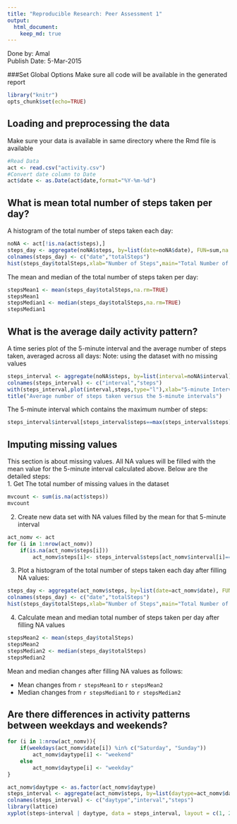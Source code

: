 ```yaml
---
title: "Reproducible Research: Peer Assessment 1"
output: 
  html_document:
    keep_md: true
---
```

Done by: Amal  
Publish Date: 5-Mar-2015  

###Set Global Options
Make sure all code will be available in the generated report
```r
library("knitr")
opts_chunk$set(echo=TRUE)
```

## Loading and preprocessing the data
Make sure your data is available in same directory where the Rmd file is available
```r
#Read Data
act <- read.csv("activity.csv")
#Convert date column to Date
act$date <- as.Date(act$date,format="%Y-%m-%d")
```

## What is mean total number of steps taken per day?
A histogram of the total number of steps taken each day:  
```r
noNA <- act[!is.na(act$steps),]
steps_day <- aggregate(noNA$steps, by=list(date=noNA$date), FUN=sum,na.rm=TRUE)
colnames(steps_day) <- c("date","totalSteps")
hist(steps_day$totalSteps,xlab="Number of Steps",main="Total Number of Steps Per Day",col="green",ylim=range(0,30))
```

The mean and median of the total number of steps taken per day: 
```r
stepsMean1 <- mean(steps_day$totalSteps,na.rm=TRUE)
stepsMean1
stepsMedian1 <- median(steps_day$totalSteps,na.rm=TRUE)
stepsMedian1
```

## What is the average daily activity pattern?
A time series plot of the 5-minute interval and the average number of steps taken, averaged across all days: 
Note: using the dataset with no missing values
```r
steps_interval <- aggregate(noNA$steps, by=list(interval=noNA$interval), FUN=mean,na.rm=TRUE)
colnames(steps_interval) <- c("interval","steps")
with(steps_interval,plot(interval,steps,type="l"),xlab="5-minute Interval",ylab="Number of Steps")
title("Average number of steps taken versus the 5-minute intervals")
```

The 5-minute interval which contains the maximum number of steps:
```r
steps_interval$interval[steps_interval$steps==max(steps_interval$steps)]
```



## Imputing missing values
This section is about missing values. All NA values will be filled with the mean value for the 5-minute interval calculated above. Below are the detailed steps:  
1.  Get The total number of missing values in the dataset 
```r
mvcount <- sum(is.na(act$steps))
mvcount
```

2. Create new data set with NA values filled by the mean for that 5-minute interval
```r
act_nomv <- act
for (i in 1:nrow(act_nomv))
    if(is.na(act_nomv$steps[i]))
        act_nomv$steps[i]<- steps_interval$steps[act_nomv$interval[i]==steps_interval$interval]
```

3. Plot a histogram of the total number of steps taken each day after filling NA values:
```r
steps_day <- aggregate(act_nomv$steps, by=list(date=act_nomv$date), FUN=sum)
colnames(steps_day) <- c("date","totalSteps")
hist(steps_day$totalSteps,xlab="Number of Steps",main="Total Number of Steps Per Day",col="green",ylim=range(0,40))  
```

4. Calculate mean and median total number of steps taken per day after filling NA values

```r
stepsMean2 <- mean(steps_day$totalSteps)
stepsMean2
stepsMedian2 <- median(steps_day$totalSteps)
stepsMedian2
```

Mean and median changes after filling NA values as follows:  

* Mean changes from `r stepsMean1` to `r stepsMean2`
* Median changes from `r stepsMedian1` to `r stepsMedian2`



## Are there differences in activity patterns between weekdays and weekends?

```r
for (i in 1:nrow(act_nomv)){
    if(weekdays(act_nomv$date[i]) %in% c("Saturday", "Sunday"))
        act_nomv$daytype[i] <- "weekend"
    else
        act_nomv$daytype[i] <- "weekday"
}

act_nomv$daytype <- as.factor(act_nomv$daytype)
steps_interval <- aggregate(act_nomv$steps, by=list(daytype=act_nomv$daytype,interval=act_nomv$interval), FUN=mean) 
colnames(steps_interval) <- c("daytype","interval","steps")
library(lattice)
xyplot(steps~interval | daytype, data = steps_interval, layout = c(1, 2),type="l",main="Avg No. of steps per 5-minute interval across weekdays and weekends",xlab="5-minute Interval",ylab="Average Number of Steps")
```

